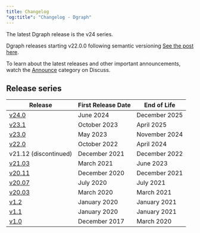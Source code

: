 ```yaml
---
title: Changelog
"og:title": "Changelog - Dgraph"
---
```



<DgraphWIP />

The latest Dgraph release is the v24 series.

Dgraph releases starting v22.0.0 following semantic versioning
[See the post here](https://discuss.dgraph.io/t/dgraph-v22-0-0-rc1-20221003-release-candidate/).

To learn about the latest releases and other important announcements, watch the
[Announce][] category on Discuss.

[Announce]: https://discuss.dgraph.io/c/announce

## Release series

| Release               | First Release Date | End of Life   |
| --------------------- | ------------------ | ------------- |
| [v24.0][]             | June 2024          | December 2025 |
| [v23.1][]             | October 2023       | April 2025    |
| [v23.0][]             | May 2023           | November 2024 |
| [v22.0][]             | October 2022       | April 2024    |
| v21.12 (discontinued) | December 2021      | December 2022 |
| [v21.03][]            | March 2021         | June 2023     |
| [v20.11][]            | December 2020      | December 2021 |
| [v20.07][]            | July 2020          | July 2021     |
| [v20.03][]            | March 2020         | March 2021    |
| [v1.2][]              | January 2020       | January 2021  |
| [v1.1][]              | January 2020       | January 2021  |
| [v1.0][]              | December 2017      | March 2020    |

[v24.0]:
  https://discuss.dgraph.io/t/dgraph-release-v24-0-0-is-now-available/19346
[v23.1]:
  https://discuss.dgraph.io/t/dgraph-23-1-0-is-generally-available-on-dgraph-cloud-dockerhub-and-github/18980
[v23.0]:
  https://discuss.dgraph.io/t/dgraph-release-v23-0-0-is-now-generally-available/18634
[v22.0]:
  https://discuss.dgraph.io/t/dgraph-release-v22-0-2-is-now-generally-available/18117
[v21.03]:
  https://discuss.dgraph.io/t/release-notes-v21-03-0-resilient-rocket/13587
[v20.11]:
  https://discuss.dgraph.io/t/release-notes-v20-11-0-tenacious-tchalla/11942
[v20.07]: https://discuss.dgraph.io/t/dgraph-v20-07-3-release/12107
[v20.03]: https://discuss.dgraph.io/t/dgraph-v20-03-7-release/12077
[v1.2]: https://discuss.dgraph.io/t/dgraph-v1-2-8-release/11183
[v1.1]: https://discuss.dgraph.io/t/dgraph-v1-1-1-release/5664
[v1.0]: https://discuss.dgraph.io/t/dgraph-v1-0-18-release/5663
